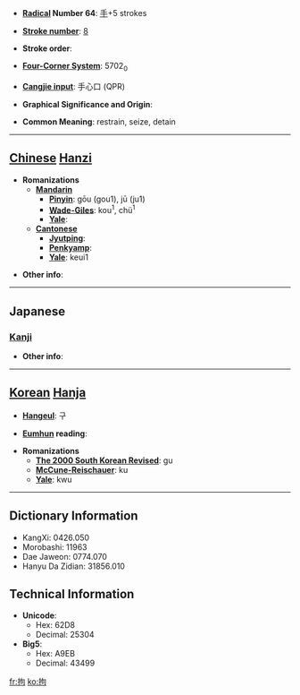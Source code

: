 * '''[[Wiktionary:Chinese radical index| Radical]] Number 64''': [[Wiktionary:Chinese radical index 手|手]]+5 strokes

* '''[[Wiktionary:Chinese total strokes index|Stroke number]]''': [[Wiktionary:Chinese total strokes index 8|8]]

* '''Stroke order''': 

* '''[[Wiktionary:Chinese four corner index|Four-Corner System]]''': 5702<sub>0</sub>

* '''[[Wiktionary:Chinese Cangjie index|Cangjie input]]''': 手心口 (QPR)

* '''Graphical Significance and Origin''': 

* '''Common Meaning''': restrain, seize, detain

----

== [[Chinese]] [[Hanzi]] ==

* '''Romanizations'''
** '''[[Mandarin]]'''
*** '''[[Pinyin]]''': gōu (gou1), jū (ju1)
*** '''[[Wade-Giles]]''': kou<sup>1</sup>, chü<sup>1</sup>
*** '''[[Yale]]''': 
** '''[[Cantonese]]'''
*** '''[[Jyutping]]''':
*** '''[[Penkyamp]]''': 
*** '''[[Yale]]''': keui1

* '''Other info''': 

----

==Japanese==
===[[Kanji]]===
{{kanji|on readings=[[こう]] (kō), [[く]] (ku)
|kun readings=[[とどめる]] (todomeru), [[とらえる]] (toraeru), [[かかわる]] (kakawaru)
}}

* '''Other info''':  

----

== [[Korean]] [[Hanja]] ==

* '''[[Hangeul]]''': 구

* '''[[Eumhun]] reading''': 

* '''Romanizations'''
** '''[[The 2000 South Korean Revised Romanization|The 2000 South Korean Revised]]''': gu
** '''[[McCune-Reischauer]]''': ku
** '''[[Yale]]''': kwu

----

== Dictionary Information ==

* KangXi: 0426.050
* Morobashi: 11963
* Dae Jaweon: 0774.070
* Hanyu Da Zidian: 31856.010

== Technical Information ==

* '''Unicode''':
** Hex: 62D8
** Decimal: 25304
* '''Big5''':
** Hex: A9EB
** Decimal: 43499

[[fr:拘]]
[[ko:拘]]